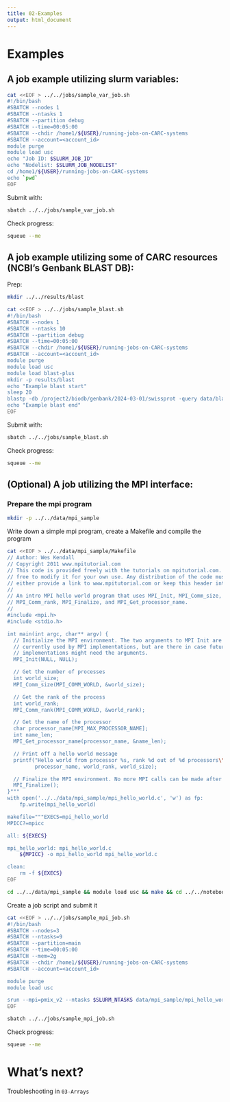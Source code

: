 ```yaml
---
title: 02-Examples
output: html_document
---
```


# Examples

## A job example utilizing slurm variables:

```bash
cat <<EOF > ../../jobs/sample_var_job.sh
#!/bin/bash
#SBATCH --nodes 1
#SBATCH --ntasks 1
#SBATCH --partition debug
#SBATCH --time=00:05:00
#SBATCH --chdir /home1/${USER}/running-jobs-on-CARC-systems
#SBATCH --account=<account_id>
module purge
module load usc
echo "Job ID: $SLURM_JOB_ID"
echo "Nodelist: $SLURM_JOB_NODELIST"
cd /home1/${USER}/running-jobs-on-CARC-systems
echo `pwd`
EOF
```

Submit with:

```bash
sbatch ../../jobs/sample_var_job.sh
```

Check progress:

```bash
squeue --me
```

## A job example utilizing some of CARC resources (NCBI's Genbank BLAST DB):

Prep:

```bash
mkdir ../../results/blast
```

```bash
cat <<EOF > ../../jobs/sample_blast.sh
#!/bin/bash
#SBATCH --nodes 1
#SBATCH --ntasks 10
#SBATCH --partition debug
#SBATCH --time=00:05:00
#SBATCH --chdir /home1/${USER}/running-jobs-on-CARC-systems
#SBATCH --account=<account_id>
module purge
module load usc
module load blast-plus
mkdir -p results/blast
echo "Example blast start"
sleep 20
blastp -db /project2/biodb/genbank/2024-03-01/swissprot -query data/blast/query.txt -out results/blast/results.txt -num_threads 10
echo "Example blast end"
EOF
```

Submit with:

```bash
sbatch ../../jobs/sample_blast.sh
```

Check progress:

```bash
squeue --me
```

## (Optional) A job utilizing the MPI interface:

### Prepare the mpi program

```bash
mkdir -p ../../data/mpi_sample
```

Write down a simple mpi program, create a Makefile and compile the program

```bash
cat <<EOF > ../../data/mpi_sample/Makefile
// Author: Wes Kendall
// Copyright 2011 www.mpitutorial.com
// This code is provided freely with the tutorials on mpitutorial.com. Feel
// free to modify it for your own use. Any distribution of the code must
// either provide a link to www.mpitutorial.com or keep this header intact.
//
// An intro MPI hello world program that uses MPI_Init, MPI_Comm_size,
// MPI_Comm_rank, MPI_Finalize, and MPI_Get_processor_name.
//
#include <mpi.h>
#include <stdio.h>

int main(int argc, char** argv) {
  // Initialize the MPI environment. The two arguments to MPI Init are not
  // currently used by MPI implementations, but are there in case future
  // implementations might need the arguments.
  MPI_Init(NULL, NULL);

  // Get the number of processes
  int world_size;
  MPI_Comm_size(MPI_COMM_WORLD, &world_size);

  // Get the rank of the process
  int world_rank;
  MPI_Comm_rank(MPI_COMM_WORLD, &world_rank);

  // Get the name of the processor
  char processor_name[MPI_MAX_PROCESSOR_NAME];
  int name_len;
  MPI_Get_processor_name(processor_name, &name_len);

  // Print off a hello world message
  printf("Hello world from processor %s, rank %d out of %d processors\\n",
         processor_name, world_rank, world_size);

  // Finalize the MPI environment. No more MPI calls can be made after this
  MPI_Finalize();
}"""
with open('../../data/mpi_sample/mpi_hello_world.c', 'w') as fp:
    fp.write(mpi_hello_world)

makefile="""EXECS=mpi_hello_world
MPICC?=mpicc

all: ${EXECS}

mpi_hello_world: mpi_hello_world.c
	${MPICC} -o mpi_hello_world mpi_hello_world.c

clean:
	rm -f ${EXECS}
EOF
```

```bash
cd ../../data/mpi_sample && module load usc && make && cd ../../notebooks/02-Examples
```

Create a job script and submit it

```bash
cat <<EOF > ../../jobs/sample_mpi_job.sh
#!/bin/bash
#SBATCH --nodes=3
#SBATCH --ntasks=9
#SBATCH --partition=main
#SBATCH --time=00:05:00
#SBATCH --mem=2g
#SBATCH --chdir /home1/${USER}/running-jobs-on-CARC-systems
#SBATCH --account=<account_id>

module purge
module load usc

srun --mpi=pmix_v2 --ntasks $SLURM_NTASKS data/mpi_sample/mpi_hello_world
EOF
```

```bash
sbatch ../../jobs/sample_mpi_job.sh
```

Check progress:

```bash
squeue --me
```

# What's next?

Troubleshooting in `03-Arrays`
